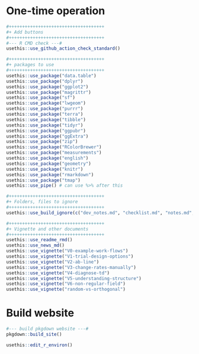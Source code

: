 # One-time operation

```r
#++++++++++++++++++++++++++++++++++++
#+ Add buttons
#++++++++++++++++++++++++++++++++++++
#--- R CMD check ---#
usethis::use_github_action_check_standard()

#++++++++++++++++++++++++++++++++++++
#+ packages to use
#++++++++++++++++++++++++++++++++++++
usethis::use_package("data.table")
usethis::use_package("dplyr")
usethis::use_package("ggplot2")
usethis::use_package("magrittr")
usethis::use_package("sf")
usethis::use_package("lwgeom")
usethis::use_package("purrr")
usethis::use_package("terra")
usethis::use_package("tibble")
usethis::use_package("tidyr")
usethis::use_package("ggpubr")
usethis::use_package("ggExtra")
usethis::use_package("zip")
usethis::use_package("RColorBrewer")
usethis::use_package("measurements")
usethis::use_package("english")
usethis::use_package("geometry")
usethis::use_package("knitr")
usethis::use_package("rmarkdown")
usethis::use_package("tmap")
usethis::use_pipe() # can use %>% after this

#++++++++++++++++++++++++++++++++++++
#+ Folders, files to ignore
#++++++++++++++++++++++++++++++++++++
usethis::use_build_ignore(c("dev_notes.md", "checklist.md", "notes.md", "organize.R", "structure.rmd", "todo.md", "test.R", "docs", "README.html", "debug", "random-vs-orthogonal.Rmd", "test", "dev", "_pkgdown.yml", "R_retired"))

#++++++++++++++++++++++++++++++++++++
#+ Vignette and other documents
#++++++++++++++++++++++++++++++++++++
usethis::use_readme_rmd()
usethis::use_news_md()
usethis::use_vignette("V0-example-work-flows")
usethis::use_vignette("V1-trial-design-options")
usethis::use_vignette("V2-ab-line")
usethis::use_vignette("V3-change-rates-manually")
usethis::use_vignette("V4-diagnose-td")
usethis::use_vignette("V5-understanding-structure")
usethis::use_vignette("V6-non-regular-field")
usethis::use_vignette("random-vs-orthogonal")
```

# Build website

```r
#--- build pkgdown website ---#
pkgdown::build_site()
```


```r
usethis::edit_r_environ()
```